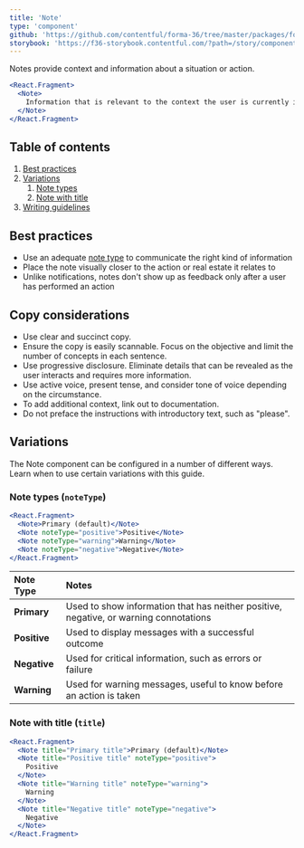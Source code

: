 ```yaml
---
title: 'Note'
type: 'component'
github: 'https://github.com/contentful/forma-36/tree/master/packages/forma-36-react-components/src/components/Note'
storybook: 'https://f36-storybook.contentful.com/?path=/story/components-note--default'
---
```


Notes provide context and information about a situation or action.

```jsx
<React.Fragment>
  <Note>
    Information that is relevant to the context the user is currently in.
  </Note>
</React.Fragment>
```

## Table of contents

1. [Best practices](#best-practices)
2. [Variations](#variations)
   1. [Note types](#note-types)
   1. [Note with title](#note-with-title)
3. [Writing guidelines](#writing-guidelines)

## Best practices

- Use an adequate [note type](#note-types) to communicate the right kind of information
- Place the note visually closer to the action or real estate it relates to
- Unlike notifications, notes don't show up as feedback only after a user has performed an action

## Copy considerations

- Use clear and succinct copy.
- Ensure the copy is easily scannable. Focus on the objective and limit the number of concepts in each sentence.
- Use progressive disclosure. Eliminate details that can be revealed as the user interacts and requires more information.
- Use active voice, present tense, and consider tone of voice depending on the circumstance.
- To add additional context, link out to documentation.
- Do not preface the instructions with introductory text, such as "please".

## Variations

The Note component can be configured in a number of different ways. Learn when to use certain variations with this guide.

### Note types (`noteType`)

```jsx
<React.Fragment>
  <Note>Primary (default)</Note>
  <Note noteType="positive">Positive</Note>
  <Note noteType="warning">Warning</Note>
  <Note noteType="negative">Negative</Note>
</React.Fragment>
```

| Note Type    | Notes                                                                                 |
| :----------- | :------------------------------------------------------------------------------------ |
| **Primary**  | Used to show information that has neither positive, negative, or warning connotations |
| **Positive** | Used to display messages with a successful outcome                                    |
| **Negative** | Used for critical information, such as errors or failure                              |
| **Warning**  | Used for warning messages, useful to know before an action is taken                   |

### Note with title (`title`)

```jsx
<React.Fragment>
  <Note title="Primary title">Primary (default)</Note>
  <Note title="Positive title" noteType="positive">
    Positive
  </Note>
  <Note title="Warning title" noteType="warning">
    Warning
  </Note>
  <Note title="Negative title" noteType="negative">
    Negative
  </Note>
</React.Fragment>
```

